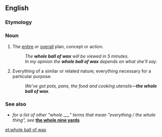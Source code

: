 ==English==

===Etymology===
{{rfe|lang=en}}

===Noun===
{{en-noun|head=[[whole]] [[ball]] of [[wax]]|-}}

# {{lb|en|idiomatic|slang}} The [[entire]] or [[overall]] plan, concept or action.
#: ''The '''whole ball of wax''' will be viewed in 5 minutes.''
#: ''In my opinion the '''whole ball of wax''' depends on what she'll say.''
# {{lb|en|idiomatic|slang}} Everything of a similar or related nature; everything necessary for a particular purpose.
#: ''We've got pots, pans, the food and cooking utensils—'''the whole ball of wax'''.''

===See also===
* ''for a list of other "whole ___" terms that mean "everything / the whole thing", see'' '''[[the whole nine yards]]'''

[[et:whole ball of wax]]